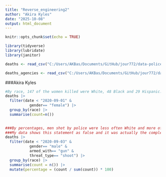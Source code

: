 ```yaml
---
title: "Reverse_engineering2"
author: "Akira Kyles"
date: "2025-10-08"
output: html_document
---
```


```r
knitr::opts_chunk$set(echo = TRUE)
```

```r
library(tidyverse)
library(lubridate)
library(janitor)
```

```r
deaths <- read_csv("C:/Users/AKBas/Documents/GitHub/jour772/data-police-shootings/v2/fatal-police-shootings-data.csv")
```
```r
deaths_agencies <- read_csv("C:/Users/AKBas/Documents/GitHub/jour772/data-police-shootings/v2/fatal-police-shootings-agencies.csv")
```
###Akira Kyles
```r
#By race, 147 of the women killed were White, 48 Black and 29 Hispanic. Five were Native American, four were Asian and three were other races.
deaths |> 
  filter(date < "2020-09-01" &
           gender== "female") |> 
  group_by(race) |> 
  summarise(count=n()) 
  
```
```r
###By percentages, men shot by police were less often White and more often Black or Hispanic. 
###My data shows this statement as false and it was actually the complete opposite. 
deaths |> 
  filter(date < "2020-09-03" &
           gender== "male" & 
           armed_with== "gun" & 
           threat_type== "shoot") |> 
  group_by(race) |> 
  summarise(count = n()) |> 
  mutate(percentage = (count / sum(count)) * 100)
 
```